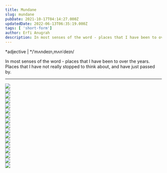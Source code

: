 ```yaml
---
title: Mundane
slug: mundane
pubDate: 2021-10-17T04:14:27.000Z
updatedDate: 2022-06-13T06:35:19.000Z
tags: [ 'short-form']
author: Erfi Anugrah
description: In most senses of the word - places that I have been to over the years. Places that I have not really stopped to think about, and have just passed by. 
---
```


*adjective | */ˈmʌndeɪn,mʌnˈdeɪn/

In most senses of the word - places that I have been to over the years. Places that I have not really stopped to think about, and have just passed by. 

---
<div class="grid grid-cols-1 sm:grid-cols-2 md:grid-cols-3 lg:grid-cols-4 gap-4">
    <div class="col-span-1">
        <a href ="https://erfianugrah.com/content/images/2021/10/120-210728-0001.jpg" class="glightbox3" data-gallery="gallery1">
            <img src="https://erfianugrah.com/content/images/2021/10/120-210728-0001.jpg" />
        </a>
    </div>
    <div class="col-span-1">
        <a href ="https://erfianugrah.com/content/images/2021/10/120-210728-0003.jpg" class="glightbox3" data-gallery="gallery1">
            <img src="https://erfianugrah.com/content/images/2021/10/120-210728-0003.jpg" />
        </a>
    </div>
    <div class="col-span-1">
        <a href ="https://erfianugrah.com/content/images/2021/10/120-210728-0008-3.jpg" class="glightbox3" data-gallery="gallery1">
            <img src="https://erfianugrah.com/content/images/2021/10/120-210728-0008-3.jpg" />
        </a>
    </div>
    <div class="col-span-1">
        <a href ="https://erfianugrah.com/content/images/2021/10/120-210728-0009-1.jpg" class="glightbox3" data-gallery="gallery1">
            <img src="https://erfianugrah.com/content/images/2021/10/120-210728-0009-1.jpg" />
        </a>
    </div>
    <div class="col-span-1">
        <a href ="https://erfianugrah.com/content/images/2021/10/120-210807-0006.jpg" class="glightbox3" data-gallery="gallery1">
            <img src="https://erfianugrah.com/content/images/2021/10/120-210807-0006.jpg" />
        </a>
    </div>
    <div class="col-span-1">
        <a href ="https://erfianugrah.com/content/images/2021/10/120-210807-0007.jpg" class="glightbox3" data-gallery="gallery1">
            <img src="https://erfianugrah.com/content/images/2021/10/120-210807-0007.jpg" />
        </a>
    </div>
    <div class="col-span-1">
        <a href ="https://erfianugrah.com/content/images/2021/10/120-210807-0008.jpg" class="glightbox3" data-gallery="gallery1">
            <img src="https://erfianugrah.com/content/images/2021/10/120-210807-0008.jpg" />
        </a>
    </div>
    <div class="col-span-1">
        <a href ="https://erfianugrah.com/content/images/2021/10/120-210807-0009.jpg" class="glightbox3" data-gallery="gallery1">
            <img src="https://erfianugrah.com/content/images/2021/10/120-210807-0009.jpg" />
        </a>
    </div>
    <div class="col-span-1">
        <a href ="https://erfianugrah.com/content/images/2021/10/120-210807-0010.jpg" class="glightbox3" data-gallery="gallery1">
            <img src="https://erfianugrah.com/content/images/2021/10/120-210807-0010.jpg" />
        </a>
    </div>
    <div class="col-span-1">
        <a href ="https://erfianugrah.com/content/images/2021/10/120-210728-0005.jpg" class="glightbox3" data-gallery="gallery1">
            <img src="https://erfianugrah.com/content/images/2021/10/120-210728-0005.jpg" />
        </a>
    </div>
    <div class="col-span-1">
        <a href ="https://erfianugrah.com/content/images/2021/10/120-210728-0007.jpg" class="glightbox3" data-gallery="gallery1">
            <img src="https://erfianugrah.com/content/images/2021/10/120-210728-0007.jpg" />
        </a>
    </div>
    <div class="col-span-1">
        <a href ="https://erfianugrah.com/content/images/2021/10/120-210728-0010.jpg" class="glightbox3" data-gallery="gallery1">
            <img src="https://erfianugrah.com/content/images/2021/10/120-210728-0010.jpg" />
        </a>
    </div>
    <div class="col-span-1">
        <a href ="https://erfianugrah.com/content/images/2021/10/120-210807-0001.jpg" class="glightbox3" data-gallery="gallery1">
            <img src="https://erfianugrah.com/content/images/2021/10/120-210807-0001.jpg" />
        </a>
    </div>
    <div class="col-span-1">
        <a href ="https://erfianugrah.com/content/images/2021/10/120-210817-0004.jpg" class="glightbox3" data-gallery="gallery1">
            <img src="https://erfianugrah.com/content/images/2021/10/120-210817-0004.jpg" />
        </a>
    </div>
    <div class="col-span-1">
        <a href ="https://erfianugrah.com/content/images/2021/10/120-210817-0005.jpg" class="glightbox3" data-gallery="gallery1">
            <img src="https://erfianugrah.com/content/images/2021/10/120-210817-0005.jpg" />
        </a>
    </div>
    <div class="col-span-1">
        <a href ="https://erfianugrah.com/content/images/2021/10/120-210817-0007.jpg" class="glightbox3" data-gallery="gallery1">
            <img src="https://erfianugrah.com/content/images/2021/10/120-210817-0007.jpg" />
        </a>
    </div>
    <div class="col-span-1">
        <a href ="https://erfianugrah.com/content/images/2021/10/120-210817-0009.jpg" class="glightbox3" data-gallery="gallery1">
            <img src="https://erfianugrah.com/content/images/2021/10/120-210817-0009.jpg" />
        </a>
    </div>
</div>